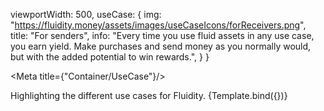 
  viewportWidth: 500,
  useCase: {
    img: "https://fluidity.money/assets/images/useCaseIcons/forReceivers.png",
    title: "For senders",
    info: "Every time you use fluid assets in any use case, you earn yield. Make purchases and send money as you normally would, but with the added potential to win rewards.",
  }
}

<Meta title={"Container/UseCase"}/>

<Title>Use Case</Title>
<Subtitle>
  Highlighting the different use cases for Fluidity.
</Subtitle>


<Canvas>
  <Story name="Use Case" args={useCaseData}>
    {Template.bind({})}
  </Story>
</Canvas>